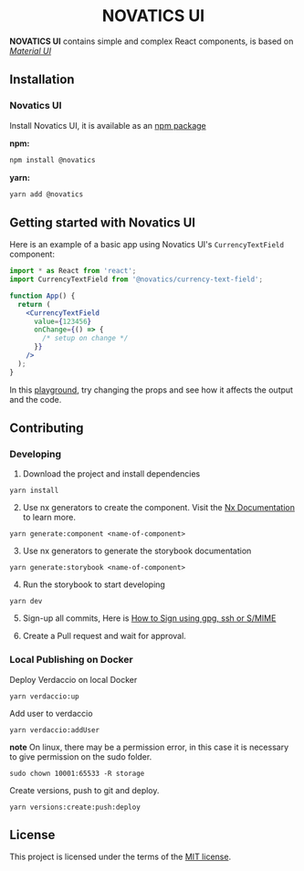 
<Meta title="Intro" />

<h1 align="center">NOVATICS UI</h1>

**NOVATICS UI** contains simple and complex React components, is based on [_Material UI_](https://mui.com/material-ui/getting-started/overview/)

## Installation

### Novatics UI

Install Novatics UI, it is available as an [npm package](https://www.npmjs.com/package/novatics)

**npm:**

```sh
npm install @novatics
```

**yarn:**

```sh
yarn add @novatics
```

## Getting started with Novatics UI

Here is an example of a basic app using Novatics UI's `CurrencyTextField` component:

```jsx
import * as React from 'react';
import CurrencyTextField from '@novatics/currency-text-field';

function App() {
  return (
    <CurrencyTextField
      value={123456}
      onChange={() => {
        /* setup on change */
      }}
    />
  );
}
```

In this [playground](https://components.novatics.com.br/?path=/docs/currency-textfield--playground), try changing the props and see how it affects the output and the code.

## Contributing

### Developing

1. Download the project and install dependencies

```shell
yarn install
```

2. Use nx generators to create the component. Visit the [Nx Documentation](https://nx.dev) to learn more.

```shell
yarn generate:component <name-of-component>
```

3. Use nx generators to generate the storybook documentation

```shell
yarn generate:storybook <name-of-component>
```

4. Run the storybook to start developing

```shell
yarn dev

```

5. Sign-up all commits, Here is [How to Sign using gpg, ssh or S/MIME](https://docs.github.com/en/authentication/managing-commit-signature-verification/signing-commits)

6. Create a Pull request and wait for approval.

### Local Publishing on Docker

Deploy Verdaccio on local Docker

```shell
yarn verdaccio:up
```

Add user to verdaccio

```shell
yarn verdaccio:addUser
```

**note** On linux, there may be a permission error, in this case it is necessary to give permission on the sudo folder.

```shell
sudo chown 10001:65533 -R storage
```

Create versions, push to git and deploy.

```shell
yarn versions:create:push:deploy
```

## License

This project is licensed under the terms of the
[MIT license](/LICENSE).
